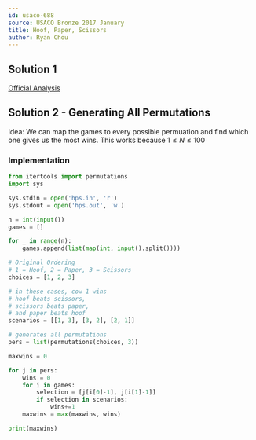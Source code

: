 ```yaml
---
id: usaco-688
source: USACO Bronze 2017 January
title: Hoof, Paper, Scissors
author: Ryan Chou
---
```


## Solution 1
[Official Analysis](http://www.usaco.org/current/data/sol_hps_bronze_jan17.html)

## Solution 2 - Generating All Permutations

Idea: We can map the games to every possible permuation and find which one gives us the most wins. This works because $1 \leq N \leq 100$

### Implementation
<LanguageSection>
<PySection> 

```py
from itertools import permutations
import sys

sys.stdin = open('hps.in', 'r')
sys.stdout = open('hps.out', 'w')

n = int(input())
games = []

for _ in range(n):
	games.append(list(map(int, input().split())))

# Original Ordering 
# 1 = Hoof, 2 = Paper, 3 = Scissors
choices = [1, 2, 3]

# in these cases, cow 1 wins
# hoof beats scissors, 
# scissors beats paper, 
# and paper beats hoof
scenarios = [[1, 3], [3, 2], [2, 1]]

# generates all permutations
pers = list(permutations(choices, 3))

maxwins = 0

for j in pers:
	wins = 0
	for i in games:
		selection = [j[i[0]-1], j[i[1]-1]]
		if selection in scenarios:
			wins+=1
	maxwins = max(maxwins, wins)

print(maxwins)
```
</PySection>
</LanguageSection>

